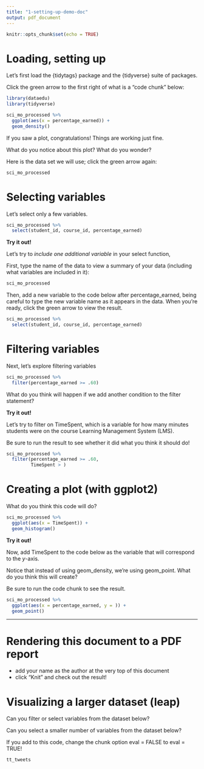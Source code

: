 ```yaml
---
title: "1-setting-up-demo-doc"
output: pdf_document
---
```


```r
knitr::opts_chunk$set(echo = TRUE)
```

# Loading, setting up 

Let's first load the {tidytags} package and the {tidyverse} suite of packages.

Click the green arrow to the first right of what is a "code chunk" below:

```r
library(dataedu)
library(tidyverse)

sci_mo_processed %>% 
  ggplot(aes(x = percentage_earned)) +
  geom_density()
```

If you saw a plot, congratulations! Things are working just fine.

What do you notice about this plot? What do you wonder?

Here is the data set we will use; click the green arrow again:

```r
sci_mo_processed
```

# Selecting variables

Let's select only a few variables.

```r
sci_mo_processed %>% 
  select(student_id, course_id, percentage_earned)
```

**Try it out!**

Let's try to *include one additional variable* in your select function, 

First, type the name of the data to view a summary of your data (including what variables are included in it):

```r
sci_mo_processed
```

Then, add a new variable to the code below after percentage_earned, being careful to type the new variable name as it appears in the data. When you're ready, click the green arrow to view the result.

```r
sci_mo_processed %>% 
  select(student_id, course_id, percentage_earned)
```

# Filtering variables

Next, let's explore filtering variables

```r
sci_mo_processed %>% 
  filter(percentage_earned >= .60)
```

What do you think will happen if we add another condition to the filter statement?

**Try it out!**

Let's try to filter on TimeSpent, which is a variable for how many minutes students were on the course Learning Management System (LMS).

Be sure to run the result to see whether it did what you think it should do!

```r
sci_mo_processed %>% 
  filter(percentage_earned >= .60,
         TimeSpent > )
```

# Creating a plot (with ggplot2)

What do you think this code will do?

```r
sci_mo_processed %>% 
  ggplot(aes(x = TimeSpent)) +
  geom_histogram()
```

**Try it out!**

Now, add TimeSpent to the code below as the variable that will correspond to the *y*-axis. 

Notice that instead of using geom_density, we're using geom_point. What do you think
this will create?

Be sure to run the code chunk to see the result.

```r
sci_mo_processed %>% 
  ggplot(aes(x = percentage_earned, y = )) +
  geom_point()
```

---

# Rendering this document to a PDF report 

- add your name as the author at the very top of this document
- click "Knit" and check out the result!

# Visualizing a larger dataset (leap)

Can you filter or select variables from the dataset below?

Can you select a smaller number of variables from the dataset below?

If you add to this code, change the chunk option eval = FALSE to eval = TRUE!

```r
tt_tweets
```